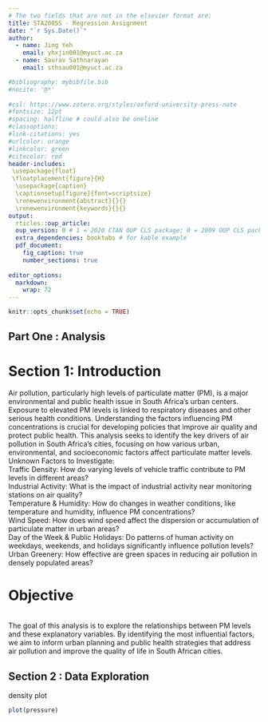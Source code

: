 ```yaml
---
# The two fields that are not in the elsevier format are:
title: STA2005S - Regression Assignment
date: "`r Sys.Date()`"
author:
  - name: Jing Yeh
    email: yhxjin001@myuct.ac.za
  - name: Saurav Sathnarayan
    email: sthsau001@myuct.ac.za

#bibliography: mybibfile.bib
#nocite: '@*'
  
#csl: https://www.zotero.org/styles/oxford-university-press-note
#fontsize: 12pt
#spacing: halfline # could also be oneline
#classoptions:
#link-citations: yes
#urlcolor: orange
#linkcolor: green
#citecolor: red
header-includes:
 \usepackage{float}
 \floatplacement{figure}{H}
  \usepackage{caption}
  \captionsetup[figure]{font=scriptsize}
  \renewenvironment{abstract}{}{}
  \renewenvironment{keywords}{}{}
output:
  rticles::oup_article:
  oup_version: 0 # 1 = 2020 CTAN OUP CLS package; 0 = 2009 OUP CLS package
  extra_dependencies: booktabs # for kable example
  pdf_document:
    fig_caption: true
    number_sections: true
    
editor_options: 
  markdown: 
    wrap: 72
---
```

\newpage
```r
knitr::opts_chunk$set(echo = TRUE)
```

## Part One : Analysis

# Section 1: Introduction

Air pollution, particularly high levels of particulate matter (PM), is a major environmental and public health issue in South Africa’s urban centers. Exposure to elevated PM levels is linked to respiratory diseases and other serious health conditions. Understanding the factors influencing PM concentrations is crucial for developing policies that improve air quality and protect public health. This analysis seeks to identify the key drivers of air pollution in South Africa's cities, focusing on how various urban, environmental, and socioeconomic factors affect particulate matter levels.
\
Unknown Factors to Investigate:
\
Traffic Density: How do varying levels of vehicle traffic contribute to PM levels in different areas?
\
Industrial Activity: What is the impact of industrial activity near monitoring stations on air quality?
\
Temperature & Humidity: How do changes in weather conditions, like temperature and humidity, influence PM concentrations?
\
Wind Speed: How does wind speed affect the dispersion or accumulation of particulate matter in urban areas?
\
Day of the Week & Public Holidays: Do patterns of human activity on weekdays, weekends, and holidays significantly influence pollution levels?
\
Urban Greenery: How effective are green spaces in reducing air pollution in densely populated areas?

# Objective
\
The goal of this analysis is to explore the relationships between PM levels and these explanatory variables. By identifying the most influential factors, we aim to inform urban planning and public health strategies that address air pollution and improve the quality of life in South African cities.



## Section 2 : Data Exploration

density plot

```r
plot(pressure)
```

